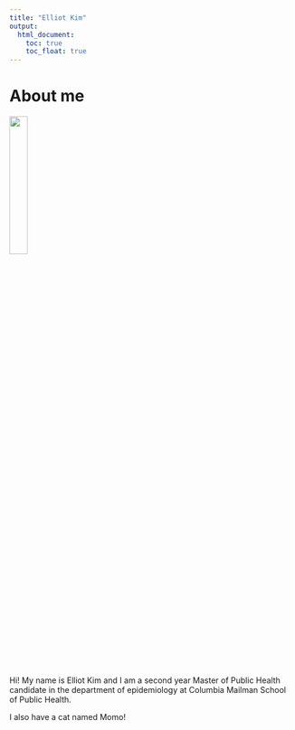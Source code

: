 ```yaml
---
title: "Elliot Kim"
output: 
  html_document:
    toc: true
    toc_float: true
---
```


# About me

<img src="images/momocat.jpg" style="width:25%">

Hi! My name is Elliot Kim and I am a second year Master of Public Health candidate in the department of epidemiology at Columbia Mailman School of Public Health. 

I also have a cat named Momo!
